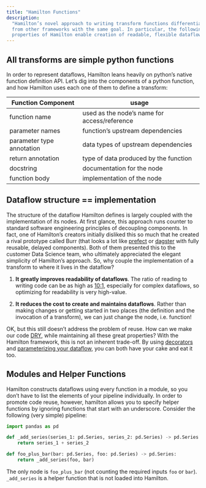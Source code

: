 ```yaml
---
title: "Hamilton Functions"
description:
  "Hamilton’s novel approach to writing transform functions differentiates it
  from other frameworks with the same goal. In particular, the following
  properties of Hamilton enable creation of readable, flexible dataflows:"
---
```


## All transforms are simple python functions

In order to represent dataflows, Hamilton leans heavily on python’s native
function definition API. Let’s dig into the components of a python function, and
how Hamilton uses each one of them to define a transform:

| Function Component        | usage                                        |
| ------------------------- | -------------------------------------------- |
| function name             | used as the node’s name for access/reference |
| parameter names           | function’s upstream dependencies             |
| parameter type annotation | data types of upstream dependencies          |
| return annotation         | type of data produced by the function        |
| docstring                 | documentation for the node                   |
| function body             | implementation of the node                   |

## Dataflow structure == implementation

The structure of the dataflow Hamilton defines is largely coupled with the
implementation of its nodes. At first glance, this approach runs counter to
standard software engineering principles of decoupling components. In fact, one
of Hamilton’s creators initially disliked this so much that he created a rival
prototype called Burr (that looks a lot like [prefect](https://www.prefect.io/)
or [dagster](https://docs.dagster.io/getting-started) with fully reusable,
delayed components). Both of them presented this to the customer Data Science
team, who ultimately appreciated the elegant simplicity of Hamilton’s approach.
So, why couple the implementation of a transform to where it lives in the
dataflow?

1. **It greatly improves readability of dataflows**. The ratio of reading to
   writing code can be as high as
   [10:1](https://www.goodreads.com/quotes/835238-indeed-the-ratio-of-time-spent-reading-versus-writing-is),
   especially for complex dataflows, so optimizing for readability is very
   high-value.

2. **It reduces the cost to create and maintains dataflows**. Rather than making
   changes or getting started in two places (the definition and the invocation
   of a transform), we can just change the node, i.e. function!

OK, but this still doesn’t address the problem of reuse. How can we make our
code [DRY](https://en.wikipedia.org/wiki/Don't_repeat_yourself), while
maintaining all these great properties? With the Hamilton framework, this is not
an inherent trade-off. By using
[decorators](/overview-of-concepts/overview-of-decorators) and
[parameterizing your dataflow](/overview-of-concepts/running-your-code#parameterizing-the-dag),
you can both have your cake and eat it too.

## Modules and Helper Functions

Hamilton constructs dataflows using every function in a module, so you don’t
have to list the elements of your pipeline individually. In order to promote
code reuse, however, hamilton allows you to specify helper functions by ignoring
functions that start with an underscore. Consider the following (very simple)
pipeline:

```py
import pandas as pd

def _add_series(series_1: pd.Series, series_2: pd.Series) -> pd.Series:
    return series_1 + series_2

def foo_plus_bar(bar: pd.Series, foo: pd.Series) -> pd.Series:
    return _add_series(foo, bar)
```

The only node is `foo_plus_bar` (not counting the required inputs `foo` or
`bar`). `_add_series` is a helper function that is not loaded into Hamilton.
